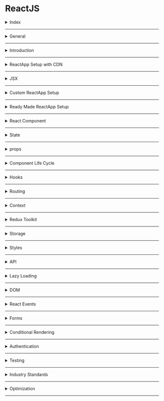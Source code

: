 # ReactJS

<details>
<summary>Index</summary>

### Index
* General 
* Introduction
* ReactApp Setup with CDN
* JSX
* Custom ReactApp Setup
* Ready Made ReactApp Setup
* React Component
* State
* props
* Component Life Cycle
* Hooks
* Routing
* Context
* Redux Toolkit
* Storage
* Styles
* API
* Lazy Loading
* DOM
* React Events
* Forms
* Conditional Rendering
* Authentication
* Testing
* Industry Standards
* Optimization

</details>

---

<details>
<summary>General</summary>

# General

### Emmet
Emmet is a tool that helps developers write and edit code more quickly. 
It provides a collection of shortcuts that can be expanded into full blocks of code with a simple command.
* Show the Suggestions : `ctrl + spacebar`

### Chrome Shortcuts : 
`ctrl + shift + j => open console `
`F12 => close console`

</details>

---

<details>
<summary>Introduction</summary>

### Introduction

##### ReactJS
* __React JS__ is an open-source JavaScript library. It was developed by Facebook. 
* React code written by Facebook developers, and maintained by Facebook.
* ReactJS is used to building __user interfaces__.  
* we can create __Single Page Applications (SPA)__ by using ReactJS.
* React allows us to create __reusable components__ and __Composable Components__. 
* React at the end of the day is just Javascript.

 ##### Advantages of ReactJS
 * Open Source
 * Easy to Learn
 * Large Community
 * SPA Applications
 * Reusable of components
 * Virtual DOM

 ##### React Version
Now I am using latest version.
  `react@18.2.0`

</details>

---

<details>
<summary>ReactApp Setup with CDN</summary>

### ReactApp Setup with CDN

##### Running Javascript in HTML
We can run JavaScript in HTML using the HTML `<script>` element. It is used to include JavaScript in HTML.
Here the __type__ attribute specifies the type of the `<script>`.

```html
<script type="text/javascript">
    const rootElement = document.getElementById("root");

    const element = document.createElement("h1");
    element.textContent = "Hello World!";
    element.classList.add("greeting");
    console.log(element)

    rootElement.appendChild(element);
</script>
```

##### Running External Javascript in HTML
We can run JavaScript in HTML using the HTML `<script>` element. It is used to include JavaScript in HTML.
Here the __type__ attribute specifies the type of the `<script>`.
To include an external JavaScript file, we can use the HTML `<script>` element with the attribute __src__.
The __src__ attribute specifies the path of an external JS file.

```html 
<!--JS Code-->
<script type="text/javascript" src="./index.js">

```

### ReactJS with CDN

##### CDN 
__CDN__ stands for __Content Delivery Network__  
* React CDN code is a plain javascript, So ReactJS is javascript library.
* with React CDNs Browser understand the React JS.

```html 
    <!--CDN Links-->
    <script crossorigin src="https://unpkg.com/react@18/umd/react.development.js"></script>  <!--React-->
    <script crossorigin src="https://unpkg.com/react-dom@18/umd/react-dom.development.js"></script> <!--ReactDOM-->
```

* Why two CDN files?
   - React not only works on browsers, it also works on mobile phones as __react Native__.
   - React works on different places.  

* Now we can Write ReactJS code in external js file.


##### React Element
* `React.createElement()` method used to create an element using React JS.  
* It is similar to the `document.createElement()` method in regular Javascript.
* Syntax : `React.createElement(type, {attributes}, children)`
* type => tag names => `h1`, `div`
* attributes => `className`, `onClick`, `id`
* children => `"Hello World"`, `<h1>Hello Universe</h1>` 

* attributes and children are optional.

```js 
// Heading Element
const Heading = React.createElement("h1", {className: 'greeting'}, "Hello World")
```

##### ReactDOM
__ReactDOM__ connect to the __Real DOM__.
* `ReactDOM.render()` method is used to display the React element.
* Syntax : `ReactDOM.render(reactElement, container); `

reactElement => What to render 
container => where to render


##### Example 

```js 
/*
// html code
<div id="root">
	<div class="parent">
		<div class="child">
			<h1 class="greeting">Hello World!</h1>
			<h1 class="greeting">Hello Universe!</h1>
		</div>
	</div>
</div>
*/

// what to render => // (type, {attributes}, children)
const heading1 = React.createElement(
	'h1',
	{ className: 'greeting' },
	'Hello World!',
);
const heading2 = React.createElement(
	'h1',
	{ className: 'greeting' },
	'Hello Universe!',
);
const child = React.createElement('div', { className: 'child' }, [
	heading1,
	heading2,
]);
const parent = React.createElement('div', { className: 'parent' }, child);
console.log(parent); // Object

// where to render
const rootElement = document.getElementById('root');

// Create root
const root = ReactDOM.createRoot(rootElement);

// Render
root.render(parent);

```

</details>

---

<details>
<summary>JSX</summary>

# JSX
__JSX__ stands for __JavaScript XML__
* ReactJS introduced a new HTML like syntax named JSX to create elements. So, JSX makes life easier.
* Web browsers can only read regular JS.
* Our browser cannot understand JSX.
* JSX needs to be converted to the regular JS by using Babel.
* JSX allows us to write HTML like Syntax in JavaScript without any `React.createElement()` method.

```js
// JSX Syntax
const element = <h1 className="greeting">Hello World!</h1>;
```

### Babel
* Babel is a JavaScript transpiler.
* Babel converts JSX into Javascript functions that understand the React. 
* React elements are converted into Regular JS.
* We can write a React component without using JSX.
* Anything you can do with JSX can also be done with JavaScript also.
* Flow : JSX => React.createElement() -> Object => HTML code


```js
// BABEL CDN
<script src="https://unpkg.com/@babel/standalone/babel.min.js"></script>
```

```js 

// Without JSX
const Heading = React.createElement(
	'h1',
	{ className: 'greeting' },
	'Hello World!',
);
```

```js 
// With JSX
const Heading = <h1 className="greeting">Hello World!</h1>
```

##### JS Code in JSX
we can use curly braces `{}` to write any JS code inside __JSX__.

```js 
 {/* Single line JSX Comment*/}

{/* 
Multiline JSX Comment
Multiline JSX Comment
*/}

const number = 26;
const calculation = <h1>{100+200}</h1>
const dynamicVariable = <h1>{number}</h1>
const templateLiteral = <h1>{`My age is ${number}`}</h1>

```

##### React Fragment
* __Fragment__ is used to return multiple elements from a React component.
*  __Fragment__ is used to group a list of children without adding extra node to the DOM.  
* The __Fragment__ is an alternate way to return a single JSX element. 
* `<></>` is the shorthand tag for `React.Fragment`. 
* The only difference between `<React.Fragment></React.Fragment>` and `<></>` is that the `<></>` does not support the `key` attribute.

```js 
return (
<React.Fragment>
    <Header/>
    <Body/>
    <Footer/>
</React.Fragment>
)

```

```js 
return(
<>
    <Header/>
    <Body/>
    <Footer/>
</>
)

```

```js 
return(
<>
    <Header/>
    <>
        <SideBar>
        <Body/>
    </>
    <Footer/>
</>
)
```

</details>

--- 

<details>
<summary>Custom ReactApp Setup</summary>

### Custom ReactApp Setup

##### npm
npm is a packages' manager.
Generally we can say  __node package manager__, but it has no abbreviation.
npm is a standard central repository for all the node packages.
we can easily install any __Node.js__ package or library by using the `npm` command followed by the name of the package.  
Example : `npm install react`


##### Local __npm__
Local `npm` helps in managing our React project __dependencies__ by creating a `package.json` file. 
This `package.json` file contains information about our project and the specific packages it depends on. 
It keeps track of the package versions used in our project.
* we use __Local npm__ because we want a lot of packages in our ReactApp.
* `npm` simplifies the process of installing and managing packages in our Node.js projects by providing a centralized repository and a command-line interface to install packages with ease.

##### ReactApp Setup
1. Local `npm` setup   
   - `npm init` : This command allows you to provide your own configuration for create `package.json` file.
   - `npm init -y` : This command automatically creates the `package.json` file with default settings, skipping the custom configuration. 
2. `package.json` 
   - This file is mandatory for every project.
   - It is automatically created after `npm` setup.
   - It is used to manage information about the ReactApp, such as its name, version, dependencies, and more.
3. install `DevDependencies`
    - DevDependencies are dependencies required for development purposes only.
    - `DevDependencies` should contain modules/packages a developer needs during development.
    - These packages are necessary only while you are developing your project, not necessary on production.
    - such as, `parcel, webpack, vite`.
   `npm install -D parcel`
4. install `Dependencies`
   - Dependencies are the normal dependencies required for the ReactApp to work.
   - `npm install react` 
   - `npm install react-dom`   
5. `package-lock.json`
   - It is automatically created after dependencies installation.
   - It maintains the exact versions of dependencies.
   - It also keeps track of all the exact versions of the dependencies used in the ReactApp.
6. commands
    - The `npm install` command is used to recreate the node_modules directory.
    - It reads the package.json file and installs all the required packages mentioned in the file.
 

##### Versions 
In the `package.json` file, the ~ and ^ symbols are used to define the version ranges for the packages installed.
**~** or **^** in `package.json` file : 
These are used with the versions of the package installed.

* **~**: It will update you to all future patch versions but without incrementing the minor version.
* **^** : It will update you to all future minor/patch versions without incrementing the major version.
* If none of them is present, that means only the version specified in `package.json` file is used in the development.

For example  in `package.json` file:

 ```js
"devDependencies": {
    "parcel": "^2.10.3" // ^ => Will automatically update to future minor upgrades
}
```

 ```js
"devDependencies": {
    "parcel": "~2.10.3" // ~ => Will automatically update to future patch upgrades
}
```

 ```js
"devDependencies": {
    "parcel": "2.10.3" // No automatic upgrade
}
```

##### npx
   - `npx` is a tool that comes with `npm`, when you installed npm above 5.2.0 version then automatically `npx` will be installed. It is a npm package runner that can execute any package that you want from the npm.
   - `npx` command is used to execute the package.
   - Example : `npx parcel index.html`
   - After Executing `npx parcel index.html` package Automatically two Folders are created .
      * `.parcel-cache`
      * `dist`

##### node_modules
- `node_modules` folder like a cache for the external modules that your project depends upon.
- The `npm install` command is used to recreate the node_modules directory using the `package-lock.json` file.
- When you `npm install` them, they are downloaded from the web and copied into the node_modules folder and Nodejs is trained to look for them there when you import them(without a specific path).
- Here we can store all the superpowers.
- `Don't push node_modules`in GitHub because it contains lots of files(more than 200 MB), it will cost you memory space.
- we don't put "node_modules" into git, because our `package-lock.json` file have sufficient information to recreate node_modules.  
`package-lock.json` file keep & maintain the versions of everything in node_modules.

##### Scripts 
  * server start
     - we can add key for avoiding every time start server `npx parcel index.html`.
     - `"start" : "npx parcel index.html"`
     - Now we can start the server with `npm run start` or `npm start`.
  * App build 
      - `"build": "npx parcel build index.html"`  
      - Now we can build the app with `npm run build`.  	
  * `npx = npm run`  
```js 
   "scripts": {
		"start": "parcel index.html",
		"build": "parcel build index.html",
		"test": "jest"
	},     
```

##### stop the server
   - `ctrl + c`

### .gitignore
* Anything which can be auto-generated should be put inside `.gitignore file`.  
* The `.gitignore file` is a text file that tells `Git` which files or folders to `ignore` in a project during commit to the repository.  
* For example, For security, the security key files and API keys should get added to the `.gitignore`.

The entries in this `.gitignore` file can also follow a matching pattern.

```bash
# is used to add comments to a .gitignore file

* is used as a wildcard match
/ is used to ignore pathnames relative to the .gitignore file
```

```bash
# Ignore node_modules folder
node_modules

# Ignore all text files
*.txt

# Ignore files related to API keys
.env

```

##### package-lock.json
* `package-lock.json` is a file that helps future developers and automated systems to easily download and install the same dependencies as your project.
* It also allows you to switch to previous versions of the dependencies without actually saving changes to the node_modules folder.
* The `package-lock.json` file contains important information about the dependencies and their specific versions used in your project. If you modify or delete this file, it can cause problems with the dependencies when deploying your project in the production environment. It's best not to modify the package-lock.json file because __npm__ automatically handles it for you to ensure the correct dependencies are installed.

### Q: What is the `dist` folder?
we run command `npx parcel index.html` this will create a faster development version of our project & serves it on the server.  
The /dist folder contains the minified version of your source code that is used in production for web applications.  It includes all the necessary files and modules that have been optimized and made as small as possible. This folder holds the final code that is ready to be deployed and used by users.  
`npx parcel build index.html` it creates a lot of things, minify your file. and "parcel will build all the production files to the dist folder".

## Q: What is `browserslist`?
A: `Browserslist` is a tool that allows specifying which browsers should be supported in your frontend app by specifying "queries" in a config file. It's used by frameworks/libraries such as React, Angular and Vue, but it's not limited to them.

##### parcel 
parcel is basically a bundler.  
It is bundle our application. 
it takes all your files and bundle into one file.

##### App Example 

```js 
import React from 'react';
import ReactDOM from 'react-dom';

// what to render
const parent = (
	<div class="parent">
		<div class="child">
			<h1 className="greeting">Hello World!</h1>
			<h1 className="greeting">Hello Universe!</h1>
		</div>
	</div>
);
console.log(parent); // Object

// where to render
const rootElement = document.getElementById('root');

// Create root
const root = ReactDOM.createRoot(rootElement);

// Render
// The `ReactDOM.render()` method returns only one element in render.
root.render(parent);

```

</details>

--- 

<details>
<summary>Ready Made ReactApp Setup</summary>

# Ready Made ReactApp Setup
Creating a real-world application involves a lot of setup because a large number of components need to be organised.
1. create-react-app
2. create-vite

### Create React Application
1. Install `Node.js` from the official website.
2. Install Create React App globally
    * `npm install -g create-react-app`
3. Create a new React project
    * `npx create-react-app myapp`
    * It generates a ready-made React application setup.
4. Navigate to the project folder
    * `cd myapp`
5. Start the development server 
    * `npm start`
6. Now you can work on your React Project


### Bundler 

##### Javascript Bundlers
* Bundlers are tools that help manage and combine different pieces of JavaScript code. 
* To use a tool or library in our code, we need a package manager like `npm` or `yarn`.  

`npm install webpack --save-dev`
`npm install parcel --save-dev`

In React, to get external functionalities, we use Bundlers.  
1. Parcel
2. Webpack -> Create React App
3. Vite -> React Vite

### Common Bundler Features
1. Local Server => It creates a Local server 
2. Port Number
3. Tree Shaking
4. Minification
5. HMR (Hot Module Reload) -> File Watcher Algorithm
6. Bundling -> Dev Build
7. Error Suggestions
8. Image Optimization
9. Clearing our code
10. Caching - Faster Builds =>  Super Fast build algorithm
11. Compatible with older version of browser 


##### Minification 
* Minification is the process of making your code and markup smaller by removing unnecessary spaces, line breaks, and other characters that are not essential for the code to run correctly. It aims to reduce the size of the files to optimize website performance and improve loading times.
* When you write code or markup for a website or a script file, you typically use indentation, line breaks, and comments to make it more readable and understandable for yourself and other developers. However, when the code gets sent over the internet to the user's browser, all of these extra characters are not necessary for the browser to understand and execute the code.

##### Tree Shaking 
* `Tree shaking` is process of removing the unwanted code that we do not use while developing the application. 
* Tree shaking is a dead code elimination technique that is applied when optimizing code.
* Example :  We are importing a library which has a lot of functions (20 functions). then, all those 20 functions will come into your code. But in my app, I may want to use only 1 or 2 out of it.  
Here Parcel will ignore all the unused code.  

##### HMR (Hot Module Reload)
* `HMR (Hot Module Replacement)` - adds, or removes modules while an application is running, without a full reload.
* There is `File Watcher Algorith` (Written in C++). It keeps track of all the files which are changing realtime & it tells the server to reload.  


### Q: What is `.parcel-cache`?
A `.parcel-cache` is used by parcel(bundler) to reduce the building time.
It stores information about your project when parcel builds it, so that when it rebuilds, it doesn't have to reparse and re-analyze everything from scratch. It's a key reason why parcel can be so fast in development mode.

### Q: What is the `dist` folder?
we run command `npx parcel index.html` this will create a faster development version of our project & serves it on the server.  
The /dist folder contains the minified version of your source code that is used in production for web applications.  It includes all the necessary files and modules that have been optimized and made as small as possible. This folder holds the final code that is ready to be deployed and used by users.  
`npx parcel build index.html` it creates a lot of things, minify your file. and "parcel will build all the production files to the dist folder".


</details>

---

<details>
<summary>React Component</summary>

# React Component
* A Component is a normal JS function that returns a JSX element. 
* End of the day any Component is JS Object.

```js 
// Component
const Welcome = () => <h1 className="message">Hello World</h1>;
```

* Generally developers are used Component name as PascalCase.
* PascalCase is recommended for naming convention of Component.

##### Call the Component

```js
// Return JSX
return (
    <div>
        {Welcome()}
        <Welcome/>
        <Welcome></Welcome>
    </div>
 
)

```

##### Call the Element

```js 
const myElement = <h1>Hello World</h1>;
const number = 27;
	// Return JSX
	return (
		<div>
			{/* ----- React Element Calling ----- */}
			{myElement}
			
			{/*----- JScode in JSX-----*/}
			{number}
			<h1>{number}</h1>
			<h1>{`My age is ${number}`}</h1>
			{console.log('Hello JS Code')}
		</div>
	);
```

### Export/Import
In __ES6__, the `export` and `import` keywords are used to write JS code one file and use it in another file.
__ES6__ provides `export` a module and `import` in another module to use it.   

1. Default Export/Import
    - `export default MyComponent`; 
    - `import MyComponent from "./path"`;
2. Named Export/Import
    -   `export const MyComponent1 = <h1>MyComponent</h1>;`
    -   `import {MyComponent} from "./path";`
3. __as__ import 
   - `import {MyComponent as Heading} from "./path"`;  
   - In `*`, it is used to import the whole module as a component and access the components inside the module.

```js
// MyComponent File
export const MyComponent1 = () => {}
export const MyComponent2 = () => {}
export const MyComponent3 = () => {}
``` 

```js
import * as MainComponents from "./MyComponent";

return (
    <MainComponents.MyComponent1 />
    <MainComponents.MyComponent2 />
    <MainComponents.MyComponent3 />
)

```

##### We can use `Named export` and `Default export` together.
```js
export const MyComponent1 = () => {}
export const MyComponent2 = () => {}

const MyComponent = () => {}

export default MyComponent;
```

```Javascript
import MyComponent, {MyComponent1, MyComponent2} from "./MyComponent";
```

### Reusable Component
A Component is a piece of code that can be used in various parts of an application.
* We can write Component once and use it multiple times.
* We can use number of times of same component.

```js 
// Import External Components
import Child from './components/Child'

const Parent = () => (
    <div>
        <Child greeting="Hello" name="Praveen Ande"/>
        <Child greeting="Hello" name="Brenden Eich"/>
    </div>
)

// Default Export 
export default Parent;

```

```js 
const Child = (props) => {
// props object Destructuring
const {greeting, name} = props;

// Retur JSX 
return (
       <div>
          {greeting} {name}
       </div>
  );
};
```

### Composable Component
If one Component is used inside another Component. Then it is called Component Composition.

```js 
import MyComponent from "./MyComponent";

return (
    <div>
        <MyComponent/>
        <MyComponent/>
        <MyComponent/>
    </div>
)
```

### HOC
__HOC__ stands for __Higher Order Component__  
A __Higher Order Component__ is function that takes a component and modify some changes and return back as a new component.

```js 
import React from 'react';

// Header component
const Header = () => <h1>This is a header</h1>;

// Define a higher-order component
const withRedColor = (Component) => {
    return () => (
        <div style={{ color: 'red' }}>
            <Component />
        </div>
    );
};

// Usage
const RedHeader = withRedColor(Header);


```

### Pure Function
In Javascript, when functions returns same output when same input is passed is called Pure functions. It is like returning same data for same input. So in pure function output only depend on its input arguments. Pure functions does not produce any side effects as well.

```js
function Add(num1, num2){
  return num1 + num2;
}

let output = Add(1,2);
console.log(output);  // 3
```

##### Pure Component
We know that in React we can create a component in two different ways that one is Class component/ Stateful component and another is Functional component/Stateless component.  
A React component can be considered pure if it renders the same output for the same state and props.
Pure component does not give any side effects.
We can convert component to pure component as below:

* For __class components__ react provides `React.PureComponent` base class.
* For __Functional component__ react provides `React.memo`.


##### React.PureComponent
Now, by extending `PureComponent` instead of `Component`, this class benefits from the default `shouldComponentUpdate` method provided by PureComponent, which performs a shallow comparison of __props__ and __state__ to determine if a re-render is necessary. In this specific example, since the name state doesn't change during the changeName method, the PureClassComponent won't re-render unnecessarily.

```js
import React, { PureComponent } from "react";

class PureClassComponent extends PureComponent {
  constructor() {
    super();
    this.state = {
      name: "React JS"
    };
  }
    
  // Methods  
  changeName = () => {
    this.setState({ name: "React JS" });
  };

  render() {
    console.log("PureClassComponent -- Render method called");
    
    // Return JSX
    return (
      <div>
        <p> Name is : {this.state.name} </p>
        <button onClick={this.changeName}>Change Name</button>
      </div>
    );
  }
}

export default PureClassComponent;

```

##### React.memo
* `React.memo` is similar to `React.PureComponent` and it is for functional component instead of class component. 
* It memoize the Component. The Component is re-recreated when props or state of the Components Updated. 
* you can avoid re-rendering when the same props and state of the Component.
* The `memo` function is used for memoizing functional component to prevent unnecessary renders.

```js 
import React, { memo } from "react";

const MyComponent = ({ name = "Default Name" }) => {
  return (
    <div>
      {console.log("MyComponent render")}
      <label>
        <b>{name}</b>
      </label>
    </div>
  );
};

export default memo(MyComponent);

```

### Types of Components
1. __Class__ Component
2. __Functional__ Component

##### Class Component
* If class name starts with Capital letter then only react treats as Component otherwise react treats as HTML Element.
* The component name should always be in the pascal case.
* Class Component we can call as **stateful** Component.
* A class component requires you to extend from React `Component` and create a `render` method that returns a JSX element.

```js
// The `extends` keyword is used to inherit methods and properties from the `React.Component`.
import { Component } from "react";

class App extends Component {

  // Updating
  render() {

    // Return JSX
    return <div>App Component</div>;
  }
}
```

```js
/* -----> Third Party Packages <----- */
import React, { Component } from "react";

/* -----> Class Component <----- */
class App extends Component {
  // Initialization
  constructor(props) {
// `super(props)` is used initialize the properties of Parent when we initialize our component.

    super(props);
    this.state = { name: "Ande Praveen" };
  }

  // Methods
  timer = () => {
    console.log("timer Method");
  };

  clearTimer = () => {
    console.log("clearTimer Method");
  };

  // Mounting
  componentDidMount() {
    this.apiCall();
    console.log("App Component Mounted");
  }
    
// Update
 componentDidUpdate(){
console.log("componentDidUpdate called");
}

  // Unmounting
  componentWillUnmount() {
    this.deleteApiCall();
console.log("App Component Unmounted");
  }

  // Updating
  render() {
    console.log("render method")

    // Return JSX
    return <div>App Component</div>;
  }
}

/* -----> Default Export <----- */
export default App;

```

### Functional Component
  * A functional component is just a JavaScript function that accepts props as an argument and returns a React JSX element.
  * There is no render method used in functional components.
  * If component have don't have any state, then It is called Stateless component.
  * React lifecycle methods `(constructor, componentDidMount, componentWillUnmount, render ...etc.)` cannot be used in functional component.

```js 
const App = () => {
  
  // Return JSX
  return (
    <div>App Component</div>
  )
}
```

</details>

---

<details>
<summary>State</summary>

### state
* State is created and managed within the component, similar to a variable declared within the function.
* State is used to store the component's data that changes over time.
* We can update state 
  - `setState` method in class Component
  - `const[name, setName] = useState` hook in Functional Component
* when the state changes, automatically the component re-renders.
* If we try to update the state directly then it won't re-render the component.
* state should be immutable

##### setState
The setState is a method to modify the current state.
When the state object changes, the component re-renders.

```js 
// Initialization
  constructor(props){
        super(props)
        this.state = {count:0}  // When the state object changes, the component re-renders.
    }

// Methods
    onIncrement = () => {
        // updating state
        this.setState((prevState) => ({count:prevState.count+1}))  // Function as an argument
    }

    onReset = () => {
		// updating state
        this.setState( {count:0} )  // Object as an argument
    }

```

##### setState() callback function
The `setState()` method is a asynchronous, it takes an optional callback parameter that can be used to make updates after the state is changed.

```js  
this.setState({key1:value1}, callback)
```

##### React Batch Updating
React combines multiple `setState()` calls into single update.

```js 
import { Component } from "react"

class App extends Component {
  state = { count: 0 }

  onIncrement = () => {
    this.setState((prevState) => ({ count: prevState.count + 1 }))
    this.setState((prevState) => ({ count: prevState.count + 1 }))
    this.setState((prevState) => ({ count: prevState.count + 1 }))
  }

// when you click on the Increase button only one time render will be triggered.

  render() {
    const { count } = this.state
    console.log("render() called")
    return (
      <>
        <p className="count">Count {count}</p>
        <button onClick={this.onIncrement}>Increase</button>
      </>
    )
  }
}

export default App
```

`output : count is 3`

</details>

---

<details>
<summary>props</summary>

# props

* `Props` stands for __Properties__.
* We can pass information from __Parent Component__ to __Child Component__ by using props.
* props are just normal arguments.
* In functions, It is like pass arguments to a function.
* In Component, It is like pass properties to a component.
* props are used in React to pass data from one component to another (from a parent component to a child component).
* The child component accept props as parameters and can be accessed directly.
* Child Component can't change the props.
* props are immutable. A component cannot change the props.
* props are read-only.

```js 
// Import External Components
import Child from './components/Child'

const Parent = () => (
<div>
    <Child greeting="Hello" name="Praveen Ande"/>
    <Child greeting="Hello" name="Brenden Eich"/>
</div>
)

// Default Export 
export default Parent;

```

```js 
const Child = (props) => {
// props object Destructuring
const {greeting, name} = props;

// Retur JSX 
return (
<div>
 {greeting} {name}
</div>
);
};

// Default Export
export default Child;
```

##### Prop Drilling
Prop Drilling is a process in which Props are passed from one Component to another Component that does not need the data but only helps in passing it through the tree.

Example : We have grand, parent, and child components. In this scenario, we want to pass props from the grand to the child. However, the parent component acts as a mediator, receiving props from the grand and passing them to the child.

##### `key` prop in listItem
* A `key` is a special attribute you need to include when creating list of elements in React. Keys are used in React to identify which items in the list are changed, updated, or deleted.
* Otherwise, React cannot understand which item is newly added or removed or modified.
* without key property react re-render the all the list items.
* Most often, we would use IDs (uniqueNo) from our data as keys.
* We tell the difference among its siblings of list.

```js 
  return (
    <ul>
      {items.map((item, index) => (
        <li key={index}>{item}</li>
      ))}
    </ul>
  );
```

* Don't use __index__ as a key. please use __unique id__.
* Yes, we can use the `index as keys`, but it is not considered as a good practice to use them because if the order of items may change.

##### defaultProps
`defaultProps` is a property in React Component used to set default values for the props.
This is similar to adding default parameters to the function.

```js 

/* -----> Components <----- */

const Welcome = (props) => {
    const {greeting, name} = props

    // return JSX
    return(
        <div>
            <h1>
                {greeting}, {name}
            </h1>
        </div>

    )
}

/* -----> Default Props <----- */
Welcome.defaultProps = {
    name: "Rahul",
    greeting: "Hi"
};


/* -----> Default Export <----- */
export default Welcome;

```

#### props are de-structured on Fly 

```js
const App = () => {
  return (
    <div className="App">
      <MyComponent name="Praveen" age={20}/> {/* name and age are props */} 
    </div>
  )
}
```

```js
// Destructure on Fly
const MyComponent = ({name, age}) => {
return (
    <h1>{name}</h1>
    <h1>{age}</h1>)
}
```

##### children prop
`Children` is a prop that allow you to pass components as data to other components. The data between component's __opening__ and __closing__ tag will be passed to other component as children prop.

```js 
const Message = (props) => {
const first = props.children[0]
const last = props.children[1]
return (
   <div>
      {first}
      {last}
  </div>
);

}

export default Message
```

```js 
import Message from './components/Message';

const App = () => (
  <Message>
    <span>Hello</span>
    <span>World</span>
</Message>
)

export default Message
```

### Unidirectional
* The data flow of React is a Unidirectional data flow.
* Unidirectional data flow means a __one-way__ data flow where the data has only one way to be passed to all the child components.
* It means only one component can maintain and update the `state`. The state is passed to the child components through props.
* When we want to update the state by the event triggered in the child component, we can't directly change the props in child components as props are read-only.

Some of the advantages of Unidirectional data flow are:
* we have more control over the data
* Easier to debug as we know what data is coming from where

![Unidirectional Data Flow](./assets/dataflow.jpg)

</details>

---

<details>
<summary>Component Life Cycle</summary>

# Component Life Cycle
__Component Life Cycle__ is a different Stages of the Component during its existence.
![Class Component Life Cycle](./assets/Life%20Cycle.png)

### Component Stages
1. Mounting
2. Updating
3. Unmounting

##### Mounting
In the Mounting Stage, the instance of a component is created and inserted into the Real DOM.

##### Updating
In Updating Stage, the component is updated whenever there is a change in the component's state. 

##### Unmounting
In Unmounting Stage, the component instance is removed from the DOM. 

### React phases
1. render phase => creating the virtual DOM => constructor + render
2. commit phase => DOM updated in single batch 

### Class Component Life Cycle methods
It is How the class based component in mounted on the Real DOM.  
when the class loads, automatically constructor is called.

1. constructor => initialize the properties and state
2. render => return JSX
3. componentDidMount => after component mounted => Initial render
4. componentDidUpdate => after first render
5. componentWillUnmount => after component unmounted

##### Life Cycle Methods Flow
* Mounting Phase
  - constructor()
  - render()
  - componentDidMount ()
* Updating Phase
  - render()
  - componentDidUpdate()
* Unmounting Phase
  - componentWillUnmount()


##### constructor()
The `constructor()` method is used to setup the initial state and initialize the instance of properties.
  
```js 
 constructor(){
super(props);
this.state = {key:"value"}
}
```

##### render()
The `render()` method is used to return the JSX that is displayed in the UI.
If more than one JSX element is to be rendered, then they must be grouped using a container element or use react fragment.
The `render()` is called whenever there is a change in the component's state.

##### componentDidMount()
The `componentDidMount()` method allows us to execute the React code After Initial render (placed in the DOM).
Examples : make API calls, Timers

##### componentWillUnmount()
The `componentWillUnmount()` is invoked immediately before a component is unmounted or destroyed. All the cleanup activities are performed in this method. 
The `componentWillUnmount()` is useful for the cleanup of the application when we switch routes from one place to another. 
Example : clearInterval, clearTimeout, Canceling network requests

</details>

---

<details>
<summary>Hooks</summary>

### Hooks
React Component -> Normal JS Function
React Element -> Normal JS Object
React Hook -> Normal JS FUnction with superpowers

### React Hooks Theory
* In React version 16.8, React introduced a new pattern called Hooks. 
* React Hooks are Normal JS Utility Functions.
* with the help of Hooks we can add __state__, __context__ and __lifecycle__ methods to the Functional Component.

##### React Hooks Advantages
* Components become simple and easy to understand.
* fewer lines of code.
* No need of switching between class & Function Components.

### React Hooks
1. State
    * useState()
    * useReducer()
2. Side Effects
    * useEffect()
    * useLayoutEffect() 
3. Context
    * useContext()
4. Reference
    * useRef()  
5. Memoize 
    * useMemo()
    * useCallback()
    * Memo()
6. Own Hooks
    * useCustomHook

### Rules of React Hooks 
* You must import Hooks from "react".
* Hooks can only be called inside React function components.
* Hooks can only be called at the top level of a component.

##### useState()
* `useState` hook is used to maintain the local state in Functional Component.
* The  `useState` hook is a special function that takes the `initialState` as an argument and `returns an array` of two entries.

 ```js
	const counterArray = useState(0);
	const counter = arr[0];
	const setCounter = arr[1];
```

```js
import {useState} from "react";
import MyComponent from "./MyComponent"

const Example = (props) => {
  // Local State - Super powerful variable
const [state, setState] = useState(initialstate);
const [counter, setCounter] = useState(0)

  return <MyComponent/>;
}
```

```js 
// value => Independent
setterFunction(nextValue);

// callback => Dependent
setterFunction((prevState) => nextState);
```
* When a state (Data Layer) variable is updated, React re-renders the component. 
* when re-render happens UI layer will change.
* whenever State variables update, react triggers a reconciliation cycle(re-renders the component) 

##### useReducer()
This is also add Local State to the Component.  
It used to manage the complex state. 

```js
import {useReducer} from "react"

const Example = (props) => {
  // Local State
const [state, dispatch] = useReducer(reducer, initialValue);

  return <MyComponent/>;
}
```
* when called dispatch functions, It triggers the reducer function and reducer takes 2 arguments currentState and dispatchAction. 
* what we are returning from reducer functions that is stored in state.
* Best way to write reducer functions in separate file in Helpers Folder.

```js 
import{ useReducer } from 'react';

const App = () => {

	// Methods
	const counterReducer = (prevState, action) => {
		const { type, payload } = action;
		console.log(type, payload);
		let newState;
		if (type === 'increment') {
			newState = prevState + payload;
		} else {
			newState = prevState;
		}
		return newState;
	};

	// Initialization
	const [counter, dispatchCounter] = useReducer(counterReducer, 0);

	// Return JSX
	return (
		<div >
			<p>counter : {counter}</p>
			<button
				onClick={() =>
					dispatchCounter({ type: 'increment', payload: 1 })
				}
				type="button"
			>
				+
			</button>
		</div>
	);
};

export default App;

```

##### useEffect()
* The `useEffect` Hook is used to Execute Logic after the Component render.
* The `useEffect` Hook allows you to  `eliminate side effects` in your components.
* we can say `useEffect` is combination of `componentDidMount`, `componentDidUpdate`, `componentWillunmount`.
* `useEffect(callback, [])`
* Example : Making API calls, Timer Functions, ...etc

```js
useEffect(() => {}, [])
// `() => {}` is callback function 
//  `[]` is called a empty dependency array. 

```

```js 
useEffect(() => {
	console.log("I run everytime this component re-renders")
});
```

```js
useEffect(() => {
	console.log("I Only run once (When the component gets mounted)")
}, []);
```

```js
useEffect(() => {
	console.log("I run every-time when my any change in conditions")
}, [condition1, condition2]);
```

**Example** : 

```js  
import {useState, useEffect} from 'react'

const Clock = () => {
  const [date, setDate] = useState(new Date())

  useEffect(() => {
    const timerId = setInterval(() => {
      setDate(new Date())
    }, 1000)
    
    // Return will Execute before component Unmount
    return () => clearInterval(timerId)
  }, [])

  return (
      <p>{date.toLocaleTimeString()}</p>
  )
}

export default Clock

```

##### useLayoutEffect()
* `useLayoutEffect` runs synchronously after a render but before the UI Layer is updated. 
* It means `useLayoutEffect` runs first than `useEffect`
* The `useLayoutEffect` function is triggered synchronously before the DOM mutations are painted. However, the `useEffect` function is called after the DOM mutations are painted.

##### useContext()
we can access __React Context__ Object with `useContext()` hook.

```js 
import React from 'react';
import { useContext } from 'react';

import MyContext from '../../context/MyContext.js';

const Child = () => {

	const { name } = useContext(MyContext);
	console.log(name);
	// Return JSX
	return <div>Child</div>;
};

export default Child;

```

##### useRef()
* The `useRef` Hook is used to update some value in your component, but no need to re-render.
* `useRef` is remembered the value.
* we can access the DOM elements. we can interact with HTML DOM without re-render.

**Types of Variables** :
1. normal variables
2. state variables
3. ref variables

When Update the state, Component will re-render.
* normal variables are reset by re-render when we change state.
* when re-render happens, state variable not be reset.
* when re-render happens, ref variable not be reset.

**Usage of useRef** : 
1. DOM manipulation
2. Memorization 

```js 
const ref = useRef(initialValue)
```

```js 
import { useRef } from 'react';

const App = () => {
	console.log('App Component');
    
    // select the Element
	let heading = useRef(null);
	console.log(headingElement);

	// Return JSX
	return (
		<div>
			<h1 ref={heading} className="in-active">
				This Heading Tag
			</h1>
			<button
				type="button"
				onClick={() => {
					// the component will not re-render when changes done with useRef
					heading.current.classList.toggle('active');
					heading.current.classList.toggle('in-active');
				}}
			>
				Click
			</button>
		</div>
	);
};

export default App;

```

##### useMemo
* `useMemo` Hook memoize the Heavy Operation result.
* `useMemo` Hook increases the performance of your application.
* When the component is re-rendered, the callback function will be executed when the values in the dependency array change.
* It stops the function execution when same dependency array values of re-render.
  
```js
const memozedValue = useMemo(heavyCalculationFunction, [dependencies])
```

```js 
import React from 'react';
import { useMemo, useState } from 'react';

const App = () => {
	console.log('App Component');

	const [isDone, setIsDone] = useState(true);

	let a = 10;
	let b = 20;

	// Methods
	const sum = (num1, num2) => {
		console.log('sum Method');
		return num1 + num2;
	};

	let result = useMemo(() => {
		console.log('useMemo Call');
		const add1 = sum(a, b);
		return add1;
	}, [a, b]);

	console.log(result);

	// Return JSX
	return (
		<div>
			<button
				type="button"
				onClick={() => {
					setIsDone(!isDone);
				}}
			>
				Update State
			</button>
		</div>
	);
};

export default App;

```

##### useCallback()
* `useCallback` Hook memoize the Function Definition.
* `useCallback` Hook increases the performance of your application.
* When the component is re-rendered, the callback function will be re-created when the values in the dependency array change.
*  using `useCallback` to prevent unnecessary re-creation of the function on each render.
* useMemo(fn, []) => memoize the Function returned Value
* useCallback(fn, []) => memoize the Function Definition

```js 
const cachedFn = useCallback(fn, [dependencies])
```

```js 
import React, { useState, useCallback } from 'react';

const App = () => {
  const [count, setCount] = useState(0);

  // Without useCallback
  const increment = () => {
    setCount(count + 1);
  };

  // With useCallback
  const decrement = useCallback(() => {
    setCount(count - 1);
  }, [count]);


  return (
    <div>
      <p>Count: {count}</p>
      <button onClick={increment}>Increment</button>
      <button onClick={decrement}>Decrement</button>
    </div>
  );
}

export default App;

```

##### memo
* It  memoize the Component. The Component is re-recreated when props or state of the Components Updated.

##### Own Hook
* we create own hooks for Single Responsibility priciple.
* we can create own hooks.  
* Hooks are utility functions.
* Hooks are basically normal JS functions.
* we should mention `use` word before custom hook for identify a custom hook.
* use is not a mandatory, it is recommended. most of the developers uses the **use** word.
* custom hooks are More Readable and Reusable.

```js 
// Hooks
// Custom Hooks

import { useEffect, useState } from 'react';

export const useGetAPIData = (apiUrl) => {
	console.log('useGetAPIData Custom Hook');
	// Local State
	const [data, setData] = useState([]);

	// Mounting
	useEffect(() => {
		getData();
	}, []);

	// Methods
	const getData = async () => {
		const options = {
			method: 'GET',
		};

		const response = await fetch(apiUrl, options);
		const data = await response.json();
		setData(data);
	};

	// Return Data
	return data;
};

```

```js 
import React from 'react';
import { useGetAPIData } from './utilities'; // Custom Hooks

const App = () => {
	console.log('App Component');

	const apiUrl = 'https://fakestoreapi.com/products/1';
	const data = useGetAPIData(apiUrl);
	console.log(data);

	// Return JSX
	return <div>Custom Hook</div>;
};

export default App;

```

</details>

---

<details>
<summary>Routing</summary>

### Routing
* In React, routing refers to the process of managing and navigating between different views or pages in a single-page application (SPA). 
* React doesn't come with built-in routing functionality, so developers often use third-party libraries like `react-router-dom` to implement routing in their applications.
* `react-router-dom` is a popular library used for implementing routing in React applications.

##### SPA
__SPA__ stands for __single page application__
* __SPA__ enables users to move between different parts of the application without the need of a full page reload. 
* React is mainly used to build single-page applications.
* In a single page application, all URLs are associated with a single HTML page.
* On navigating we only get the additional content(Component => HTML, CSS, JS).
* Single Page Application helps in faster page loading since they load only necessary Component (HTML, CSS, JS) resources on subsequent requests.
* __SPA__ is a web application that dynamically updates the webpage without reloading/refreshing the entire page. 
* All the HTML, CSS, JS are retrieved in the initial load and other data/resources can be loaded dynamically whenever required.

##### MPA 
__MPA__ stands for __Multi-page application__
* In a Multi-page application, Every URL is associated with corresponding resources (HTML, CSS, JS).
* The browser downloads these resources when you access them or navigate between URLs.


## Q: What is the difference between `Client Side Routing` and `Server Side Routing`?
A: In `Server-side routing or rendering (SSR)`, every change in URL, http request is made to server to fetch the webpage, and replace the current webpage with the older one.  
In `Client-side routing or rendering (CSR)`, during the first load, the webapp is loaded from server to client, after which whenever there is a change in URL, the router library navigates the user to the new page without sending any request to backend. All `Single Page Applications uses client-side routing`. 


### To implement __routing__, React Router provides various components.
   - BrowserRouter
   - Router
   - Route
   - Link
   - navigate
   - withRouter

#####  BrowserRouter
To add routing, wrapping all the components with `BrowserRouter`.

##### Route
The `Route` Component renders specific UI component when path matches current URL. 

##### **Link**
Don't use <a></a> tag,  because the whole page get reload with anchor tag.
so use `<Link><Link/>`component of `react-router-dom`  
you can navigate to other page without reload the full page.
The `to` prop specifies absolute path.

```js 
import { Link } from "react-router-dom";

const Header = () => {
  return (
    <nav>
      <ul>
        <li>
          <Link to="/">Home</Link>
        </li>
        <li>
          <Link to="/greeting">Greeting</Link>
        </li>
      </ul>
    </nav>
  );
};

export default Header;
```

##### navigate
navigate Component is used to redirect to another path.

##### withRouter 
To provide __Routing default properties__ prop to other components, we can wrap it with the withRouter function while exporting it.
`export default withRouter(Header)`

### Route Props
when a component is rendered by the Route, some additional props are passed.
* match
* location
* history


### BrowserRouter 

```js 
/* -----> Third Party Packages <----- */
import React from 'react';
import { BrowserRouter, Route, Routes } from 'react-router-dom';

/* -----> External Components <----- */
import Header from './Layouts/Header';
import FirstPage from './Pages/FirstPage';
import SecondPage from './Pages/SecondPage';
import NotFound from './Pages/NotFound';

/* -----> Styles <----- */
import './App.css';

/* -----> Component <----- */
const App = () => {
	// Return JSX
	return (
		<BrowserRouter>
			<Header />
			<Routes>
				<Route path="/first-page" element={<FirstPage />} />
				<Route path="/second-page" element={<SecondPage />} />
				<Route path="/*" element={<NotFound />} />
			</Routes>
		</BrowserRouter>
	);
};

/* -----> Default Export <----- */
export default App;

```

### createBrowserRouter

```js 
/* -----> Third Party Packages <----- */
import React from 'react';
import { createBrowserRouter, Outlet, RouterProvider } from 'react-router-dom';

/* -----> External Components <----- */
import Header from './Layouts/Header';
import FirstPage from './Pages/FirstPage';
import SecondPage from './Pages/SecondPage';
import MoviePage from "./Pages/MoviePage"
import NotFound from './Pages/NotFound';

/* -----> Styles <----- */
import './App.css';

/* -----> Component <----- */
const App = () => {
	console.log('App');

	// Return JSX
	return (
		<div>
			<Header />
			<Outlet /> {/* Outlet is replaced by the Child Component*/}
		</div>
	);
};

// Routing Configuration
const appRouter = createBrowserRouter([
	{
		path: '/',
		element: <App />,
		children: [
			{
				path: '/first-page',
				element: <FirstPage />,
			},
			{
				path: '/second-page',
				element: <SecondPage />,
			},
            {
                path: '/movies/:movieId', //  Dynamic Path
	           element: <MoviePage />,
            } ,
		],
	errorElement: <NotFound />,
	},
]);

const AppLayout = () => {
	console.log('AppLayout');
	return <RouterProvider router={appRouter} />;
};

/* -----> Default Export <----- */
export default AppLayout;

```


```js
 /* -----> Third Party Packages <----- */
import { useParams } from 'react-router-dom';  
 
    // Access Dynamic path parameters 
	const { movieId } = useParams();

/* -----> Export <----- */
export default Card;

```

### Wrapper Component
 Redirection Logic can be reused by separating out into a React Component called Wrapper Component. Each route will be wrapped with it.

```js  
/* -----> Third Party Packages <----- */
import { Route, navigate } from "react-router-dom";  // routing Components
import Cookies from 'js-cookie'  // Cookies is used to store data on client-side with expiry duration.

// ProtectedRoute is the Wrapper Component
const ProtectedRoute = (props) => {
    console.log("protectedRoute Wrapper Component")
    console.log(props)
    const token = Cookies.get("jwt_token");
    if (token === undefined) {
        return <navigate to="/login" />;
    }
    return <Route {...props} />;
};

/* -----> Default Export <----- */
export default ProtectedRoute;
```

##### Router Default Properties
When a component is rendered through the __route__, some of the additional props are passed.

**They are**:
* __match__: The match object contains the information about the path from which the component is rendered.
* __history__: The history object has some methods to control the navigation in the browser. It also maintains the history of the routes we navigated. Some of the methods to control the navigation are history.push, history.replace, etc.
* __location__: The location object contains the information about the current URL.


##### useHistory
The useHistory hook gives you access to the history instance that you may use to navigate.

```js
import { useHistory } from "react-router-dom";

function HomeButton() {
  let history = useHistory();

  function handleClick() {
    history.push("/home");
  }

  return (
    <button type="button" onClick={handleClick}>
      Go home
    </button>
  );
}
```

##### useParams
useParams returns an object of key/value pairs of URL parameters. Use it to access match.params of the current `<Route>`.

```js 
import * as React from 'react';
import { Routes, Route, useParams } from 'react-router-dom';

const ProfilePage = () => {
  // Get the userId param from the URL.
  let { userId } = useParams();
  // ...
}

 const App = () => {
  return (
    <Routes>
      <Route path="users">
        <Route path=":userId" element={<ProfilePage />} />
        <Route path="me" element={...} />
      </Route>
    </Routes>
  );
}
```

</details>

---

<details>
<summary>Context</summary>

### Context

##### Application
App has 2 layers
1. Data Layer
2. UI Layer
Here, React Context is the Data Layer.

### Props Drilling
* Prop Drilling means passing data from one Component to another Component that does not need the data but only helps in passing it through the tree.
* React App passes data from Parent to Children. It passes oneway data.

### React Context (Global State)
* We can handle the Global State Management with React Context.
* React Context is used to avoid prop drilling.
* If we kept the data on global level then we can access anywhere.
* Lifting The state update

```js
import { createContext } from 'react';

const MyContext = createContext({
	name: '',
	onUpdateName: () => {},
});

export default MyContext;
```

```js 
import React from 'react';
import { useState } from 'react';

import Child from './components/Child';
import MyContext from './context/MyContext';

const App = () => {

	const [name, setName] = useState('Ande Praveen');

	const onUpdateName = (updatedName) => {
		setName(updatedName);
	};

	// React ContextObject
	const valueObject = {
		name,
		onUpdateName,
	};

	// Return JSX
	return (
		<div>
			<MyContext.Provider value={valueObject}>
				<Child />
			</MyContext.Provider>
		</div>
	);
};

export default App;

```

##### Access in Functional Component
we can access __React Context__ Object with `useContext()` hook.

```js 
import React from 'react';
import { useContext } from 'react';

import MyContext from '../../context/MyContext.js';

const Child = () => {

	const { name } = useContext(MyContext);
	console.log(name);
	// Return JSX
	return <div>Child</div>;
};

export default Child;

```

##### Access in class component
```js 
	<MyContext.Consumer>
		{(data) => {
			console.log(data);
		}}
	</MyContext.Consumer>
```
##### Access in Functional Component

```js 
import { createContext } from "react";

import "./styles.css";
import MyComponent from "./MyComponent";

export const MyContext = createContext();

export default function App() {
  return (
    <MyContext.Provider value={{ name: "Praveen" }}>
      <div className="App">
        <MyComponent />
      </div>
    </MyContext.Provider>
  );
}

```

```js 
import { useContext } from "react";
import { MyContext } from "./App";

export default function MyComponent() {
  const { name } = useContext(MyContext);
  return (
    <div className="App">
      <h1>Hello CodeSandbox</h1>
      <p>{name}</p>
    </div>
  );
}

```

</details>

---

<details>
<summary>Redux Toolkit</summary>

# Redux
Redux is a Data Layer.  
Redux is not a mandatory to manage a Global State.
Building small app, there is no need to use Redux.  
Redux is not a part of the **react**. both are separate libraries.
Redux is used to application is very easy to debug.
Redux is used to create a global central Space.
Redux is not only the library for managing the state.
* redux -> Global state management
* zustand -> Global state management

### Redux team
1. React-Redux
2. Redux-Toolkit


### Redux-Toolkit (RTK) Setup
* Install `@reduxjs/redux-toolkit` and `react-redux `
* Build our store
* connect store to our App
* create Slice
* dispatch (action)
* selector => Access Store
* Check in redux dev tools

##### Build Our Store

```js 
/* -----> Third Party Packages <----- */
import { configureStore } from '@reduxjs/toolkit';

/* -----> Slices <----- */
import mySlice from './mySlice';

/* -----> Configuration <----- */
const appStore = configureStore({
	reducer: {
		// combine all slice reducers
		my: mySlice,
	},
});

/* -----> Export <----- */
export default appStore;

```

##### Add global state to APP

```js 
import { Provider } from 'react-redux'
import store from "./store/appStore"

    <Provider store={myStore}>
			<App />
	</Provider>
```

##### create slice
```js 
/* -----> Third Party Packages <----- */
import { createSlice } from '@reduxjs/toolkit';

/* -----> initial State <----- */
const initialState = { isLogin: true };

/* -----> Slice <----- */
const mySlice = createSlice({
	name: 'cart',
	initialState,
	reducers: {
		// Actions
		changeLogin: (state, action) => {
			state.isLogin = !state.isLogin;
		},
	},
});

/* -----> Export <----- */
export const { changeLogin } = mySlice.actions; // Actions
export default mySlice.reducer; // Reducer

```

##### Access Store 
`useSelector` hook is used  Subscribe to the store. 

```js
import {useSelector} from "react-redux";
const isLogin = useSelector((store) => store.my.isLogin)
```

##### dispatching 
`useDispatch` hook is used  dispatch the action. store. 

```js
import {useDispatch} from "react-redux";
import {changeLogin} from "../../store/mySlice"

// dispatch an action 
const dispatch = useDispatch();

return (
	<button type="button" onClick={() => {dispatch(changeLogin(false));}}>
				Off
	</button>
)

```

</details>

---

<details>
<summary>Storage</summary>

# Storage
1. Local Storage 
2. Session Storage
3. Cookies Storage
4. IndexedDb

##### `js-cookies` 
storing data on client-side with expiry duration.
`js-cookies` is a Third Party Package.
* `Cookies.set('CookieName', 'CookieValue', {expires: DAYS})`
* `const token = Cookies.get('CookieName');`
* `Cookies.remove("CookieName")`

</details>

---

<details>
<summary>Styles</summary>

# Styles
we can style the React Component by using:
1. Inline
2. custom css
3. Tailwind
4. styled Components

### Inline Styles

```js 
const styles = {
  paragraph: {
    'fontSize':'10px',
    'color':'#ff0000'
  }

  heading: {
    'fontSize':'24px',
    'color':'green'
  }
}

return (
<p style={styles.paragraph}>This is my first text</p>
)
```

### tailwindcss
website : `https://tailwindcss.com/`
* Disadvantages : we can write more lengthy code in className attribute.

```powershell
npm install -D tailwindcss postcss
npx tailwindcss init
```

```js
// `ctrl + spacebar` : Suggestions
// Dynamic tailwindcss -> use square brackets [] 
<div className="bg-red-400 w-[200px]"></div> 
```

##### Styled Components
Styled Components are one of the new ways to use CSS in modern React. These are used to reuse styles.
We can use the third-party package `styled-components` to write Styled Components in the React Application.

```js 
import styled from "styled-components";

export const Heading = styled.h1`
  color: #0070c1;
  font-family: "Roboto";
`;
```

```js 
import "./App.css";
import { Heading } from "./styledComponents";

const App = () => <Heading>Hello World</Heading>;

export default App;
```

</details>

---

<details>
<summary>API</summary>

# API
__API__ stands for __Application Programming Interface__

### API integration
The API integration can be defined as the process of creating interaction for two or more APIs to share data and communicate with each other without human interruption.

##### axios
Axios is a third-party package for making HTTP requests.

It is similar to the `fetch` method.

* Installation Command
  `npm install axios`

* Uses
  - `axios.get(URL, CONFIG)`
  - `axios.post(URL, DATA, CONFIG)`
  - `axios.put(URL, DATA, CONFIG)`
  - `axios.delete(URL, CONFIG)`

### Component Views ( API )
1. Loading View
2. Success View
3. Failure View


# Q: What is `CORS`?
__CORS__ stands for __Cross-Origin Resource Sharing__.  
CORS is used to calls from one domain to another domain.

Example :
`https://corsproxy.io/?{myapi}`


### Optional Chaining
`Optional Chaining` (`?.`) operator accesses an object's property or calls a function. If the object accessed or function called is `undefined or null` , it returns `undefined` instead of throwing an error.
Example : `data?.card`

#### || operator
If there is available it gives, otherwise it gives last item.
```js 
const data = apiData || hardData
```

### Shimmer UI
* There was a research done and earlier people used to saw __spinning__ loaders at first and then suddenly every Card come up. This is bad experience.  
* Human brain don't like to view so many fluctuations in the UI, according to psychology. Psychologist figured out that, instead of spinners empty boxes should be shown. It is a better UI experience for the users.  
* A `Shimmer UI` resembles the page's actual UI, It gives people an idea of what's about to come and what's happening (while UI currently loading) when a page full of content/data takes more than 3 - 5 seconds to load.
* Shimmer UI is a great way for loading the applications. Instead of showing a loading circle we can design a shimmer UI for our application that is good for user experience.
</details>

---

<details>
<summary>Lazy Loading</summary>

# Lazy Loading
Bundler takes all your files and bundle into one file.  
All the `js` files bundle into 1 file is good. but some cases 1000 files bundle into 1 file is not good. also don't call 1000 files in browser. browser do a lot of work to call 1000 files.
* we do logically break your entire application into smaller applications.
* So We make small bundles to fast our fast.
* When we need then only load that component.

Lazy Loading has many names : 
1. Chunking 
2. Code Splitting
3. Dynamic Bundling
4. Lazy Loading
5. On demand loading

 ##### Bundle `<MyComponent/>`
 Create separate bundle for MyComponent.
 If we use LazyLoading, initial our MyComponent code is not in app bundler, when we go the MyComponent page then only MyComponent will load.

##### lazy
The lazy function in React allows you to import components asynchronously, meaning they are loaded only when needed. 

# Suspense
The Suspense component is another feature of React that helps manage asynchronous rendering.

```js 
import React, { lazy, Suspense } from 'react';

// Lazily importing MyComponent
const MyComponent = lazy(() => import('./components/MyComponent'));

const routes = [
  {
    path: '/my-component',
    element: (
      <Suspense fallback="Loading...">
        <MyComponent />
      </Suspense>
    )
  },
  // Other routes can be defined here
];

```

</details>

---

<details>
<summary>DOM</summary>

# DOM
__DOM__ stands for __Document Object Model__

### Types of DOMs
1. Real DOM
2. Virtual DOM

##### Real DOM 
__HTML DOM__ is called __Real DOM__.
* The Real DOM is __UI__ of our application.
* It is the structured representation of the HTML document created by the browser. 
* It allows JavaScript to manipulate, structure, and style of your website.

##### Virtual DOM
* DOM is created by React JS is called Virtual DOM.
* The virtual DOM is only a virtual representation of the Real DOM.
* whenever new elements are added to the UI, a new virtual DOM is created.
- Virtual DOM is not a Real DOM.
- Virtual DOM is normal JS Object.
- JS Object is very light-weight.

| **Real DOM**                             | **Virtual DOM**                                |
| ---------------------------------------- | ---------------------------------------------- |
| DOM manipulation is very expensive       | DOM manipulation is very cheap                 |
| There is too much memory wastage         | No memory wastage                              |
| It updates Slow                          | It updates fast                                |
| It can directly update HTML              | It can’t update HTML directly                  |
| It represents the UI of your application | It is only a virtual representation of the DOM |

##### ReactDOM
__ReactDOM__ is the part of React that allows React to interact with the Real DOM.

```js 
import React from 'react'
import ReactDOM from 'react-dom'
import App from './App'

ReactDOM.render(
  <React.StrictMode>
    <App />
  </React.StrictMode>,
  document.getElementById('root'),
)
```

##### Why React is fast?
* React is very fast Because it has `virtual DOM`, `Reconciliation`, `Diff algorithm`. 
* React is fast because of its fast DOM manipulation.

##### Reconciliation
* we need virtual DOM for Reconciliation. 
* React stores a copy of Browser DOM which is called `Virtual DOM`.
* Reconciliation is uses `Diff Algorithm`.
* `Diff Algorithm` checks difference between two virtual DOMs.
* When we make changes or add data, React creates a new Virtual DOM and compares it with the previous one. Comparison is done by `Diffing Algorithm`.
* Reconciliation quickly updates it in UI (Real DOM).
* React compares new virtual DOM with current virtual DOM, and the difference will be updated to the Real DOM.
* It finds out the changed nodes and updates only the changed nodes in Real DOM leaving the rest nodes as it is. This process is called Reconciliation.

## Q: What is `React Fiber`?
In React 16, Diff algorithm changed a little and React introduced React Fiber.  
React Fiber is a concept of ReactJS that is used to render a system faster, smoother and smarter.
The Fiber reconciler, which became the default reconciler for React 16 and above, is a complete rewrite of React’s reconciliation algorithm to solve some long-standing issues in React.

##### Why react is faster than JS?
Actually __react__ is a JavaScript library, SO React is as fast as javascript.

</details>

---

<details>
<summary>React Events</summary>

### React Events
Handling events with React elements is very similar to handling events on DOM elements.  
There are some syntax differences:

1. React events are named using camelCase, rather than lowercase.

|   HTML   |      JSX |
| :------: | -------: |
| onclick  |  onClick |
|  onblur  |   onBlur |
| onchange | onChange |


```js 
/* -----> Third Party Packages <----- */
import {Component} from 'react' // Component is for creating class Components

/* -----> Creating Components <----- */

// class Component
class App extends Component{
   
    // Methods
    onButtonClick = () => {
        console.log("clicked")
    }

    // Updating
    render(){

        // Return JSX
        return (
            <div className="card-component">
                <p>Click on Button and see on console</p>
                <button onClick={this.onButtonClick} type="button">Button</button>
            </div>
        )
    }
}

/* -----> Default Export <----- */
export default App;

```

##### Synthetic Events
* React has its own special way of handling events, and they're called synthetic events.
* These events help your app work smoothly for everyone, even if they're using old browsers.
* They ensure that your app behaves the same way, no matter where it's opened—like a friendly language that all browsers understand.
* Instead of dealing with how each browser talks about events, React simplifies it for you. It's like having a chat with events, and everyone agrees on the same rules, no matter the browser.
Example : Imagine clicking a button
With real DOM events, how it works can vary across browsers. But with synthetic events, it's like clicking a universal button - your code reacts the same way every time, no matter what browser someone's using.

```js 
const handleClick = (event) => {
  // Stop the button from doing its usual thing (e.g., prevent a form from submitting)
  event.preventDefault();// prevents all the default behavior by the browser.

  // Stop the event from telling its parent about the click
  event.stopPropagation();  // prevents the call to the parent component whenever a child component gets called.

  // Now, do your own custom code for the button click
  console.log('Button clicked!');
}

<button type="button" onClick={handleClick}>Click</button>

```

</details>

---

<details>
<summary>Forms</summary>

# Forms

##### controlled Input
If the Input Element value is handled by a React State then it is called Controlled Input

##### Uncontrolled Input
* If the Input Element value is handled by the browser itself then it is called Uncontrolled Input.
* Its value can only be set by a user, but not programmatically.

</details>

---

<details>
<summary>Conditional Rendering</summary>

# Conditional Rendering
Here, we need to render either a shimmer UI or a data UI
1. if statement 
2. && Operator -> Logical
3. ? Operator  -> Ternary

```js 
// if statement -> Early Return
if (!myList) return <Shimmer/> 

return <MyComponent/>
```

```js
// Ternary operator
{!myList ?  <Shimmer /> :  <MyComponent />};
```

```js
// if…else Statement
  (if (myList.length === 0) {
    return <Shimmer />;
  }else {
    return <MyComponent />;
  })
```


```js
// Using Logical &&
{isLoggedIn && <button>Logout</button>}
```


 ```js
return(myList.length === 0) ? <Shimer/> : <MyComponent/> 
```

 ```js  
return(myList?.length === 0) ? <Shiimer/> : <MyComponent/> 
```

</details>

---

<details>
<summary>Authentication</summary>

### Authentication
Authentication is the process of verifying a user's identity.
![Authentication and Authorization](./assets/authentication.png)
</details>

---

<details>
<summary>Testing</summary>

# Testing
1. Manual Testing
2. Developer Testing (code testing)

### Developer Testing 
1. Unit Testing
2. Integration Testing 
3. End-to-End Testing - e2e testing

##### Unit Testing
Test specific part of the React application, not whole application.

##### Integration Testing
Test the Integration of multiple components. 

##### End-to-End Testing
test the all the flows.

### react testing library 
react testing library uses __jest__.

##### Setting up Testing in our application 
1. Install React Testing Library 
2. Install jest
3. Install Babel dependencies 
4. Configure Babel
5. Configure parcel config file to disable default babel transpilation. 
6. jest configuration - `npx jest --init`
7. install jsdom library
8. install @babel/preset-react - to make JSX work in test cases
9. Include @babel/preset-react inside my babel
10. Include @testing-library/jest-dom

##### run test cases
npm run test 

# create testcase
1. folder => `__tests__` => All the files inside this folder are test files.
2. file  
* `Component.test.js`
* `Component.test.ts`
* `Component.spec.js`
* `Component.spec.ts`


##### Unit testcase Example 
```js 
import {sum} from "./Utils"

// test(descriptioon, callback)
test('Sum function should calculate the sum of two numbers', () => {
	const result = Sum(3, 4);

	// Assertion
	expect(result).toBe(7);
});
```

##### Writing testcase steps
1. render
2. Querying
3. Assertion


##### Write Group testcase

```js 
import Contact from "./Components/Contact"

describe('Contact Us Page Test Case', () => {
	test('should load contact us component', () => {
		render(<Contact />);

		const heading = screen.getByRole('heading');

		// Assertion
		expect(heading).toBeInTheDocument();
	});
 
    // it or test 
	test('should load contact us component', () => {
		render(<Contact />);

		const button = screen.getByRole('button');

		// Assertion
		expect(button).toBeInTheDocument();
	});

	
});
```

</details>

---

<details>
<summary>Industry Standards</summary>

# Industry Standards

### Code Style 
1. Don't maintain the code more than 100 lines.

### Industry Use Styles
1. styled-components
2. tailwindcss
3. Material UI
4. Bootstrap

### Debugging
1. Browser Developer Tools
2. React Developer Tools
3. React Query

### API calls
use Optional Chaining
```js
const name = resData?.info?.name; // Optional Chaining
```

### debugger 
It is used to debug the code.

### Good Code :
- Create your `custom hooks`.
- Try out `lazy and suspense`
- Make your `code clean`.

### Folder Structure 
* src 
    - index.js
    - index.css 
    - App.js
    - App.css
    * Assets
        - images
        - icons
        - logos  
    * Layouts
        - Header
        - Sidebar
        - Footer  
    * Pages
        - Login 
        - Home
        - About
        - NotFound
    * Components
        - Card
    * Hooks
        - useGetData
        - usePostData 
    * Context
        - MyContext       
    * Store 
        - appStore
        - authSlice   
    * Services
        - APIs
    * Helpers 
        - randomEmoji
        - randomColor   
    * Utils
        - constants        

</details>

---

<details>
<summary>Optimization</summary>

### Optimization
as possible as we decrease the size of our application.
</details>

---
